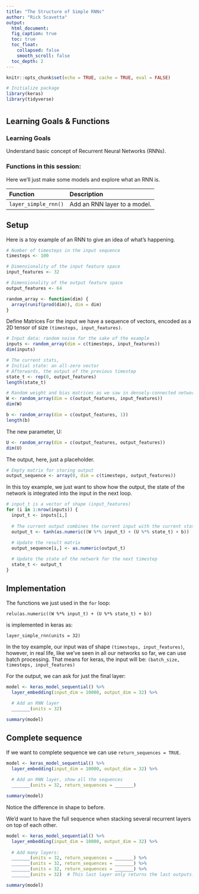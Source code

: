 ```yaml
---
title: "The Structure of Simple RNNs"
author: "Rick Scavetta"
output:
  html_document:
  fig_caption: true
  toc: true
  toc_float:
    collapsed: false
    smooth_scroll: false
  toc_depth: 2
---
```


```r
knitr::opts_chunk$set(echo = TRUE, cache = TRUE, eval = FALSE)

# Initialize package
library(keras)
library(tidyverse)
```

# {.tabset .tabset-fade .tabset-pills}

## Learning Goals & Functions

### Learning Goals

Understand basic concept of Recurrent Neural Networks (RNNs).

### Functions in this session:

Here we'll just make some models and explore what an RNN is. 

| Function             | Description                  |
|:---------------------|:-----------------------------|
| `layer_simple_rnn()` | Add an RNN layer to a model. |

## Setup

Here is a toy example of an RNN to give an idea of what's happening.

```r
# Number of timesteps in the input sequence
timesteps <- 100

# Dimensionality of the input feature space
input_features <- 32

# Dimensionality of the output feature space
output_features <- 64

random_array <- function(dim) {
  array(runif(prod(dim)), dim = dim)
}
```

Define Matrices
For the input we have a sequence of vectors, encoded as a 2D tensor of size `(timesteps, input_features)`.

```r
# Input data: random noise for the sake of the example
inputs <- random_array(dim = c(timesteps, input_features))
dim(inputs)
```

```r
# The current stats,
# Initial state: an all-zero vector
# Afterwards, the output of the previous timestep
state_t <- rep(0, output_features)
length(state_t)
```

```r
# Random weight and bias matrices as we saw in densely-connected networks
W <- random_array(dim = c(output_features, input_features))
dim(W)

```

```r
b <- random_array(dim = c(output_features, 1))
length(b)
```

The new parameter, U:

```r
U <- random_array(dim = c(output_features, output_features))
dim(U)
```

The output, here, just a placeholder.

```r
# Empty matrix for storing output
output_sequence <- array(0, dim = c(timesteps, output_features))
```

In this toy example, we just want to show how the output, the state of the network is integrated into the input in the next loop. 

```r
# input_t is a vector of shape (input_features)
for (i in 1:nrow(inputs)) {
  input_t <- inputs[i,]
  
  # The current output combines the current input with the current state (i.e. the previous output) 
  output_t <- tanh(as.numeric((W %*% input_t) + (U %*% state_t) + b))
  
  # Update the result matrix
  output_sequence[i,] <- as.numeric(output_t)

  # Update the state of the network for the next timestep
  state_t <- output_t
}
```

## Implementation

The functions we just used in the `for` loop:

```
relu(as.numeric((W %*% input_t) + (U %*% state_t) + b))
```

is implemented in keras as:

```
layer_simple_rnn(units = 32)
```

In the toy example, our input was of shape `(timesteps, input_features)`, however, in real life, like we've seen in all our networks so far, we can use batch processing. That means for keras, the input will be: `(batch_size, timesteps, input_features)`

For the output, we can ask for just the final layer:



```r

model <- keras_model_sequential() %>% 
  layer_embedding(input_dim = 10000, output_dim = 32) %>% 
  
  # Add an RNN layer
  _______(units = 32)

summary(model)
```

## Complete sequence

If we want to complete sequence we can use `return_sequences = TRUE`.

```r
model <- keras_model_sequential() %>% 
  layer_embedding(input_dim = 10000, output_dim = 32) %>% 
  
  # Add an RNN layer, show all the sequences
  _______(units = 32, return_sequences = _______)

summary(model)
```

Notice the difference in shape to before.

We'd want to have the full sequence when stacking several recurrent layers on top of each other.

```r
model <- keras_model_sequential() %>% 
  layer_embedding(input_dim = 10000, output_dim = 32) %>% 
  
  # Add many layers:
  _______(units = 32, return_sequences = _______) %>% 
  _______(units = 32, return_sequences = _______) %>%
  _______(units = 32, return_sequences = _______) %>%
  _______(units = 32)  # This last layer only returns the last outputs.

summary(model)
```

